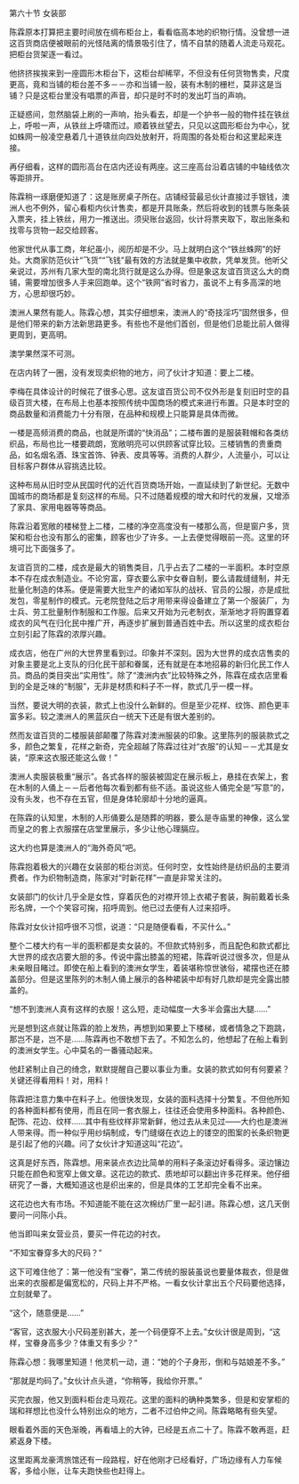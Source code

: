 

第六十节 女装部

陈霖原本打算把主要时间放在绸布柜台上，看看临高本地的织物行情。没曾想一进这百货商店便被眼前的光怪陆离的情景吸引住了，情不自禁的随着人流走马观花。把柜台货架逐一看过。

他挤挤挨挨来到一座圆形木柜台下，这柜台却稀罕，不但没有任何货物售卖，尺度更高，竟和当铺的柜台差不多－－亦和当铺一般，装有木制的栅栏，莫非这是当铺？只是这柜台里没有唱票的声音，却只是时不时的发出叮当的声响。

正疑惑间，忽然脑袋上刷的一声响，抬头看去，却是一个护书一般的物件挂在铁丝上，呼啦一声，从铁丝上呼啸而过。顺着铁丝望去，只见以这圆形柜台为中心，犹如蛛网一般凌空悬着几十道铁丝向四处放射开，将周围的各处柜台和这里起来连接。

再仔细看，这样的圆形高台在店内还设有两座。这三座高台沿着店铺的中轴线依次等距排开。

陈霖稍一琢磨便知道了：这是账房桌子所在。店铺经营最忌伙计直接过手银钱，澳洲人也不例外，留心看柜内伙计售卖，都是开具账条，然后将收到的钱票与账条装入票夹，挂上铁丝，用力一推送出。须臾账台返回，伙计将票夹取下，取出账条和找零与货物一起交给顾客。

他家世代从事工商，年纪虽小，阅历却是不少。马上就明白这个“铁丝蛛网”的好处。大商家防范伙计“飞货”“飞钱”最有效的方法就是集中收款，凭单发货。他听父亲说过，苏州有几家大型的南北货行就是这么办得。但是象这友谊百货这么大的商铺，需要增加很多人手来回跑单。这个“铁网”省时省力，虽说不上有多高深的地方，心思却很巧妙。

澳洲人果然有能人。陈霖心想，其实仔细想来，澳洲人的“奇技淫巧”固然很多，但是他们带来的新方法新思路更多。有些也不是他们首创，但是他们总能比前人做得更周到，更高明。

澳学果然深不可测。

在店内转了一圈，没有发现卖织物的地方，问了伙计才知道：要上二楼。

李梅在具体设计的时候花了很多心思。这友谊百货公司不仅外形是复刻旧时空的县级百货大楼，在布局上也基本按照传统中国商场的模式来进行布置。只是本时空的商品数量和消费能力十分有限，在品种和规模上只能算是具体而微。

一楼是高频消费的商品，也就是所谓的“快消品”；二楼布置的是服装鞋帽和各类纺织品，布局也比一楼要疏朗，宽敞明亮可以供顾客试穿比较。三楼销售的贵重商品，如名烟名酒、珠宝首饰、钟表、皮具等等。消费的人群少，人流量小，可以让目标客户群体从容挑选比较。

这种布局从旧时空从民国时代的近代百货商场开始，一直延续到了新世纪。无数中国城市的商场都是复刻这样的布局。只不过随着规模的增大和时代的发展，又增添了家具、家用电器等等商品。

陈霖沿着宽敞的楼梯登上二楼，二楼的净空高度没有一楼那么高，但是窗户多，货架和柜台也没有那么的密集，顾客也少了许多。一上去便觉得眼前一亮。这里的环境可比下面强多了。

友谊百货的二楼，成衣是最大的销售类目，几乎占去了二楼的一半面积。本时空原本不存在成衣制造业。不论穷富，穿衣要么家中女眷自制，要么请裁缝缝制，并无批量化制造的体系。便是需要大批生产的诸如军队的战袄、官员的公服，亦是成批发包，零星制作的模式。元老院登陆之后才用带来得设备建立了第一个服装厂，为士兵、劳工批量制作制服和工作服。后来又开始为元老制衣，渐渐地才将购置穿着成衣的风气在归化民中推广开，再逐步扩展到普通百姓中去。所以这里的成衣柜台立刻引起了陈霖的浓厚兴趣。

成衣店，他在广州的大世界里看到过。印象并不深刻。因为大世界的成衣店售卖的对象主要是北上支队的归化民干部和眷属，还有就是在本地招募的新归化民工作人员。商品的类目突出“实用性”。除了“澳洲内衣”比较特殊之外，陈霖在成衣店里看到的全是乏味的“制服”，无非是材质和料子不一样，款式几乎一模一样。

当然，要说大明的衣装，款式上也没什么新鲜的。但是至少花样、纹饰、颜色更丰富多彩。较之澳洲人的黑蓝灰白一统天下还是有很大差别的。

然而友谊百货的二楼服装部颠覆了陈霖对澳洲服装的印象。这里陈列的服装款式之多，颜色之繁复，花样之新奇，完全超越了陈霖过往对“衣服”的认知－－尤其是女装，“原来这衣服还能这么做！”

澳洲人卖服装极重“展示”。各式各样的服装被固定在展示板上，悬挂在衣架上，套在木制的人俑上－－后者他每次看到都有些不适。虽说这些人俑完全是“写意”的，没有头发，也不存在五官，但是身体轮廓却十分地的逼真。

在陈霖的认知里，木制的人形俑要么是随葬的明器，要么是寺庙里的神像，这么堂而皇之的套上衣服摆在店堂里展示，多少让他心理膈应。

这大约也算是澳洲人的“海外奇风”吧。

陈霖抱着极大的兴趣在女装部的柜台浏览。任何时空，女性始终是纺织品的主要消费者。作为织物制造商，陈家对“时新花样”一直是非常关注的。

女装部门的伙计几乎全是女性，穿着灰色的对襟开领上衣裙子套装，胸前戴着长条形名牌，一个个笑容可掬，招呼周到。他已过去便有人过来招呼。

陈霖对女伙计招呼很不习惯，说道：“只是随便看看，不买什么。”

整个二楼大约有一半的面积都是卖女装的。不但款式特别多，而且配色和款式都比大世界的成衣店要大胆的多。传说中露出膝盖的短裙，陈霖听说过很多次，但是从未亲眼目睹过。即使在船上看到的澳洲女学生，着装堪称惊世骇俗，裙摆也还在膝盖部分。但是这里陈列的木制人俑上展示的各种裙装中却有好几款却是完全露出膝盖的。

“想不到澳洲人真有这样的衣服！这么短，走动幅度一大多半会露出大腿……”

光是想到这点就让陈霖的脸上发热，再想到如果要上下楼梯，或者情急之下跑跳，那岂不是，岂不是……陈霖再也不敢想下去了。不知怎么的，他想起了在船上看到的澳洲女学生。心中莫名的一番骚动起来。

他赶紧制止自己的绮念，默默提醒自己要以事业为重。女装的款式如何有何要紧？关键还得看用料！对，用料！

陈霖把注意力集中在料子上。他很快发现，女装的面料选择十分繁复。不但他所知的各种面料都有使用，而且在同一套衣服上，往往还会使用多种面料。各种颜色、配饰、花边、纹样……其中有些纹样非常新鲜，他过去从未见过――大约也是澳洲人带来得。而一种似乎用纱绢制成，专门缝缀在衣边上的镂空的图案的长条织物更是引起了他的兴趣。问了女伙计才知道这叫“花边”。

这真是好东西，陈霖想。用来装点衣边比简单的用料子条滚边好看得多。滚边镶边只能在颜色和宽窄上做文章。这花边的款式、质地却可以翻出许多花样来。他仔细研究了一番，大概知道这也是织出来的，但是具体的工艺却完全看不出来。

这花边也大有市场。不知道能不能在这次棉纺厂里一起引进。陈霖心想，这几天倒要问一问陈小兵。

他当即叫来女营业员，要买一件花边的衬衣。

“不知宝眷穿多大的尺码？”

这下可难住他了：第一他没有“宝眷”，第二传统的服装虽说也要量体裁衣，但是做出来的衣服都是偏宽松的，尺码上并不严格。一看女伙计拿出五个尺码要他选择，立刻就晕了。

“这个，随意便是……”

“客官，这衣服大小尺码差别甚大，差一个码便穿不上去。”女伙计很是周到，“这样，宝眷身高多少？体重又有多少？”

陈霖心想：我哪里知道！他灵机一动，道：“她的个子身形，倒和与姑娘差不多。”

“那就是均码了。”女伙计点头道，“你稍等，我给你开票。”

买完衣服，他又到面料柜台走马观花。这里的面料的确种类繁多，但是和安掌柜的瑞和祥想比也没什么特别出众的地方，二者不过伯仲之间。陈霖略略有些失望。

眼看着外面的天色渐晚，再看墙上的大钟，已经是五点二十了。陈霖不敢再逛，赶紧返身下楼。

这里距离龙豪湾旅馆还有一段路程，好在他刚才已经看好，广场边缘有人力车候客，多给小账，让车夫跑快些也赶得上。

